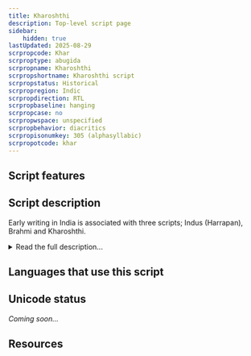 ```yaml
---
title: Kharoshthi
description: Top-level script page
sidebar:
    hidden: true
lastUpdated: 2025-08-29
scrpropcode: Khar
scrproptype: abugida
scrpropname: Kharoshthi
scrpropshortname: Kharoshthi script
scrpropstatus: Historical
scrpropregion: Indic
scrpropdirection: RTL
scrpropbaseline: hanging
scrpropcase: no
scrpropwspace: unspecified
scrpropbehavior: diacritics
scrpropisonumkey: 305 (alphasyllabic)
scrpropotcode: khar
---
```



## Script features

<ScriptInfo />

## Script description

Early writing in India is associated with three scripts; Indus (Harrapan), Brahmi and Kharoshthi.

<details>
<summary>Read the full description...</summary>The Kharoshthi script descended from Aramaic and was used in what is now Northern Pakistan and Eastern Afghanistan during the 4th or 5th century BC. It was used for about 700 years for writing a group of vernacular middle Indo-Aryan dialects collectively termed 'Prakrit'. There has been some evidence that local variants of Kharoshthi writing were used for even longer than this along the Silk Route, but these too later died out without leaving any descendants.

Kharoshthi was an abugida based on the graphic syllable called _akṣara_, which contains an inherent [a] vowel. Other vowels were written by attaching diacritics to the akṣara, which overrode the inherent [a]. Initial vowels having no preceding consonant were written using a 'dummy consonant' letter in which the consonant was silent but the inherent [a] was pronounced. Vowel diacritics could be attached to this letter as to any other consonant letter. Vowel length was generally not written, except in some later documents which used a diacritic stroke to indicate a long vowel.

The script was written from right to left in a cursive style. The letters were ordered according to what is now referred to as the Arapacana alphabet. This order was used as a mnemonic device in tantric Buddhist rituals.

The Prakrit languages for which Kharoshthi was used did not employ the same sound system as Sanskrit, so not all of the letters present in most South Asian scripts are present in Kharoshthi. For example, there are no means of representing syllabic r or l, velar nasal _ṅ_, and no _visarga_. However, there is a diacritic mark which is written above intervocalic consonants, thought to represent a phonological process such as frication.

A set of numerals 1-4, 10, 20, 100 and 1000 was used. There were also 9 punctuation marks.
</details>

## Languages that use this script

<WsList script='Khar' wsMax='5' />

## Unicode status

_Coming soon..._

## Resources

<ScriptResources detailSummary='seemore' />

